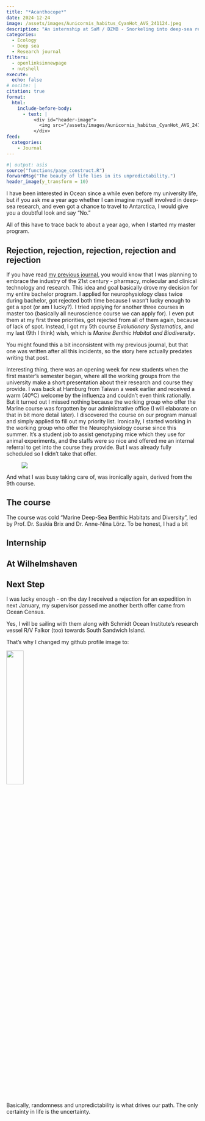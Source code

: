 ```yaml
---
title: "*Acanthocope*"
date: 2024-12-24
image: /assets/images/Aunicornis_habitus_CyanHot_AVG_241124.jpeg
description: "An internship at SaM / DZMB - Snorkeling into deep-sea research, and how life has brought me here"
categories:
  - Ecology
  - Deep sea
  - Research journal
filters:
  - openlinksinnewpage
  - nutshell
execute:
  echo: false
# nocite: |
citation: true
format:
  html:
    include-before-body: 
      - text: |
          <div id="header-image">
            <img src="/assets/images/Aunicornis_habitus_CyanHot_AVG_241124.jpeg" alt="Header Image">
          </div>
feed:
  categories:
    - Journal
---
```


```r
#| output: asis
source("functions/page_construct.R")
forwardMsg("The beauty of life lies in its unpredictability.")
header_image(y_transform = 10)
```

I have been interested in Ocean since a while even before my university life, but if you ask me a year ago whether I can imagine myself involved in deep-sea research, and even got a chance to travel to Antarctica, I would give you a doubtful look and say "No."

All of this have to trace back to about a year ago, when I started my master program. 

## Rejection, rejection, rejection, rejection and rejection

If you have read [my previous journal](../general-posts/asbiologist.qmd), you would know that I was planning to embrace the industry of the 21st century - pharmacy, molecular and clinical technology and research. This idea and goal basically drove my decision for my entire bachelor program. I applied for neurophysiology class twice during bachelor, got rejected both time because I wasn't lucky enough to get a spot (or am I lucky?). I tried applying for another three courses in master too (basically all neuroscience course we can apply for). I even put them at my first three priorities, got rejected from all of them again, because of lack of spot. Instead, I got my 5th course *Evolutionary Systematics*, and my last (9th I think) wish, which is *Marine Benthic Habitat and Biodiversity*. 

You might found this a bit inconsistent with my previous journal, but that one was written after all this incidents, so the story here actually predates writing that post.

Interesting thing, there was an opening week for new students when the first master's semester began, where all the working groups from the university make a short presentation about their research and course they provide. I was back at Hamburg from Taiwan a week earlier and received a warm (40ºC) welcome by the influenza and couldn't even think rationally. But it turned out I missed nothing because the working group who offer the Marine course was forgotten by our administrative office (I will elaborate on that in bit more detail later). I discovered the course on our program manual and simply applied to fill out my priority list. Ironically, I started working in the working group who offer the Neurophysiology course since this summer. It's a student job to assist genotyping mice which they use for animal experiments, and the staffs were so nice and offered me an internal referral to get into the course they provide. But I was already fully scheduled so I didn't take that offer.

<figure><img src=https://preview.redd.it/hq2ronx4juvz.jpg?auto=webp&s=dea66001de19b6191aeba4f8cc536fa63d4c510f></figure>

And what I was busy taking care of, was ironically again, derived from the 9th course. 

## The course

The course was cold "Marine Deep-Sea Benthic Habitats and Diversity", led by Prof. Dr. Saskia Brix and Dr. Anne-Nina Lörz. To be honest, I had a bit 

## Internship

## At Wilhelmshaven

## Next Step

I was lucky enough - on the day I received a rejection for an expedition in next January, my supervisor passed me another berth offer came from Ocean Census.

Yes, I will be sailing with them along with Schmidt Ocean Institute's research vessel R/V Falkor (too) towards South Sandwich Island. 

That's why I changed my github profile image to:

![](assets/Pingu.JPG){width="30%"}

Basically, randomness and unpredictability is what drives our path. The only certainty in life is the uncertainty.